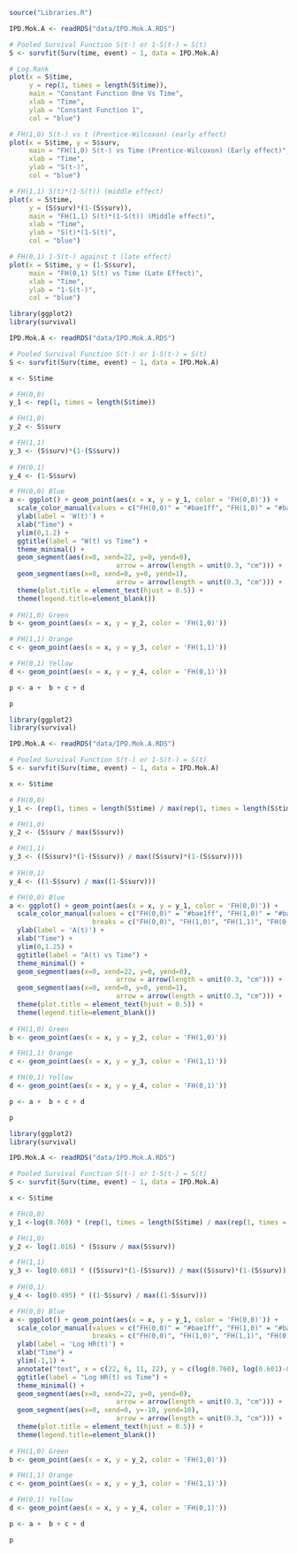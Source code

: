 
```r
source("Libraries.R")

IPD.Mok.A <- readRDS("data/IPD.Mok.A.RDS")

# Pooled Survival Function S(t-) or 1-S(t-) = S(t)
S <- survfit(Surv(time, event) ~ 1, data = IPD.Mok.A)
```

```r
# Log.Rank 
plot(x = S$time, 
     y = rep(1, times = length(S$time)),
     main = "Constant Function One Vs Time", 
     xlab = "Time",
     ylab = "Constant Function 1",
     col = "blue")
```

```r
# FH(1,0) S(t-) vs t (Prentice-Wilcoxon) (early effect)
plot(x = S$time, y = S$surv,
     main = "FH(1,0) S(t-) vs Time (Prentice-Wilcoxon) (Early effect)", 
     xlab = "Time",
     ylab = "S(t-)",
     col = "blue")
```

```r
# FH(1,1) S(t)*(1-S(t)) (middle effect)
plot(x = S$time, 
     y = (S$surv)*(1-(S$surv)), 
     main = "FH(1,1) S(t)*(1-S(t)) (Middle effect)", 
     xlab = "Time",
     ylab = "S(t)*(1-S(t)",
     col = "blue")
```

```r
# FH(0,1) 1-S(t-) against t (late effect)
plot(x = S$time, y = (1-S$surv),
     main = "FH(0,1) S(t) vs Time (Late Effect)", 
     xlab = "Time",
     ylab = "1-S(t-)",
     col = "blue")
```

```r
library(ggplot2)
library(survival)

IPD.Mok.A <- readRDS("data/IPD.Mok.A.RDS")

# Pooled Survival Function S(t-) or 1-S(t-) = S(t)
S <- survfit(Surv(time, event) ~ 1, data = IPD.Mok.A)

x <- S$time

# FH(0,0)
y_1 <- rep(1, times = length(S$time))

# FH(1,0)
y_2 <- S$surv

# FH(1,1)
y_3 <- (S$surv)*(1-(S$surv))
  
# FH(0,1)
y_4 <- (1-S$surv) 

# FH(0,0) Blue
a <- ggplot() + geom_point(aes(x = x, y = y_1, color = 'FH(0,0)')) + 
  scale_color_manual(values = c("FH(0,0)" = "#bae1ff", "FH(1,0)" = "#baffc9", "FH(1,1)" = "#ffdfba", "FH(0,1)" = "#ffb3ba"), breaks = c("FH(0,0)", "FH(1,0)", "FH(1,1)", "FH(0,1)")) +
  ylab(label = 'W(t)') +
  xlab("Time") +
  ylim(0,1.2) +
  ggtitle(label = "W(t) vs Time") + 
  theme_minimal() +
  geom_segment(aes(x=0, xend=22, y=0, yend=0), 
                           arrow = arrow(length = unit(0.3, "cm"))) +
  geom_segment(aes(x=0, xend=0, y=0, yend=1), 
                           arrow = arrow(length = unit(0.3, "cm"))) +
  theme(plot.title = element_text(hjust = 0.5)) +
  theme(legend.title=element_blank()) 
  
# FH(1,0) Green
b <- geom_point(aes(x = x, y = y_2, color = 'FH(1,0)'))

# FH(1,1) Orange
c <- geom_point(aes(x = x, y = y_3, color = 'FH(1,1)'))

# FH(0,1) Yellow
d <- geom_point(aes(x = x, y = y_4, color = 'FH(0,1)')) 

p <- a +  b + c + d 

p
```

```r
library(ggplot2)
library(survival)

IPD.Mok.A <- readRDS("data/IPD.Mok.A.RDS")

# Pooled Survival Function S(t-) or 1-S(t-) = S(t)
S <- survfit(Surv(time, event) ~ 1, data = IPD.Mok.A)

x <- S$time

# FH(0,0)
y_1 <- (rep(1, times = length(S$time) / max(rep(1, times = length(S$time)))))

# FH(1,0)
y_2 <- (S$surv / max(S$surv))

# FH(1,1)
y_3 <- ((S$surv)*(1-(S$surv)) / max((S$surv)*(1-(S$surv))))
  
# FH(0,1)
y_4 <- ((1-S$surv) / max((1-S$surv)))

# FH(0,0) Blue
a <- ggplot() + geom_point(aes(x = x, y = y_1, color = 'FH(0,0)')) + 
  scale_color_manual(values = c("FH(0,0)" = "#bae1ff", "FH(1,0)" = "#baffc9", "FH(1,1)" = "#ffdfba", "FH(0,1)" = "#ffb3ba"),
                     breaks = c("FH(0,0)", "FH(1,0)", "FH(1,1)", "FH(0,1)")) +
  ylab(label = 'A(t)') +
  xlab("Time") +
  ylim(0,1.25) +
  ggtitle(label = "A(t) vs Time") + 
  theme_minimal() +
  geom_segment(aes(x=0, xend=22, y=0, yend=0), 
                           arrow = arrow(length = unit(0.3, "cm"))) +
  geom_segment(aes(x=0, xend=0, y=0, yend=1), 
                           arrow = arrow(length = unit(0.3, "cm"))) +
  theme(plot.title = element_text(hjust = 0.5)) +
  theme(legend.title=element_blank())
  
# FH(1,0) Green
b <- geom_point(aes(x = x, y = y_2, color = 'FH(1,0)'))

# FH(1,1) Orange
c <- geom_point(aes(x = x, y = y_3, color = 'FH(1,1)'))

# FH(0,1) Yellow
d <- geom_point(aes(x = x, y = y_4, color = 'FH(0,1)')) 

p <- a +  b + c + d 

p
```

```r
library(ggplot2)
library(survival)

IPD.Mok.A <- readRDS("data/IPD.Mok.A.RDS")

# Pooled Survival Function S(t-) or 1-S(t-) = S(t)
S <- survfit(Surv(time, event) ~ 1, data = IPD.Mok.A)

x <- S$time

# FH(0,0)
y_1 <-log(0.760) * (rep(1, times = length(S$time) / max(rep(1, times = length(S$time)))))

# FH(1,0)
y_2 <- log(1.016) * (S$surv / max(S$surv))

# FH(1,1)
y_3 <- log(0.601) * ((S$surv)*(1-(S$surv)) / max((S$surv)*(1-(S$surv))))
  
# FH(0,1)
y_4 <- log(0.495) * ((1-S$surv) / max((1-S$surv)))

# FH(0,0) Blue
a <- ggplot() + geom_point(aes(x = x, y = y_1, color = 'FH(0,0)')) + 
  scale_color_manual(values = c("FH(0,0)" = "#bae1ff", "FH(1,0)" = "#baffc9", "FH(1,1)" = "#ffdfba", "FH(0,1)" = "#ffb3ba"),
                     breaks = c("FH(0,0)", "FH(1,0)", "FH(1,1)", "FH(0,1)")) +
  ylab(label = 'Log HR(t)') +
  xlab("Time") +
  ylim(-1,1) +
  annotate("text", x = c(22, 6, 11, 22), y = c(log(0.760), log(0.601)-0.1, log(1.016)-0.1, log(0.495)), label = expression(beta)) +
  ggtitle(label = "Log HR(t) vs Time") + 
  theme_minimal() +
  geom_segment(aes(x=0, xend=22, y=0, yend=0), 
                           arrow = arrow(length = unit(0.3, "cm"))) +
  geom_segment(aes(x=0, xend=0, y=-10, yend=10), 
                           arrow = arrow(length = unit(0.3, "cm"))) +
  theme(plot.title = element_text(hjust = 0.5)) +
  theme(legend.title=element_blank())
  
# FH(1,0) Green
b <- geom_point(aes(x = x, y = y_2, color = 'FH(1,0)'))

# FH(1,1) Orange
c <- geom_point(aes(x = x, y = y_3, color = 'FH(1,1)'))

# FH(0,1) Yellow
d <- geom_point(aes(x = x, y = y_4, color = 'FH(0,1)')) 

p <- a +  b + c + d 

p
```
